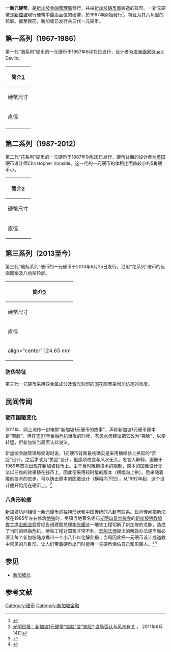 {{Infobox Cash|國家={{SIN}}|原材料=黄铜镍双金属镀层|價值=1|單位=[[新加坡元|新加坡元]]|重量=7.62|直徑=24.65|厚度=2.5|邊緣=齿轮|面額=1元硬币|正面1=|年份=1967年至今|正面1圖案=面额、狮头图案、[[鱼尾狮|鱼尾狮]]、激光刻印[[卓锦万代兰|卓锦万代兰]]|正面1設計師=|正面1日期=|背面1=|背面1圖案=[[新加坡國徽|新加坡國徽]]、以四种官方文字书写的新加坡国名、铸造年份|背面1設計師=|背面1日期=}}'''一新元硬幣'''，是[[新加坡金融管理局|新加坡金融管理局]]發行，并由[[新加坡铸币局|新加坡铸币局]]铸造的貨幣。一新元硬幣是[[新加坡|新加坡]]現行硬幣中最高面值的硬幣，於1967年開始發行<ref>{{Cite web|title=Coin Facts|url=https://web.archive.org/web/20130306034726/http://www.singaporemint.com/fact_coin_marine.php|accessdate=2021-03-24|publisher=[[新加坡铸币局|新加坡铸币局]] The Singapore Mint|language=英语}}</ref>，特征为其八角型的轮廓。截至目前，新加坡已发行共三代一元硬币。

== 第一系列（1967-1986） ==
第一代“海系列”硬币的一元硬币于1967年6月12日发行，设计者为[[澳大利亚|澳洲]][[畫家|画家]]Stuart Devlin。
{| class="wikitable" style="font-size: 90%"
! colspan="7" |简介[https://web.archive.org/web/20130306034726/http://www.singaporemint.com/fact_coin_marine.php]
|-
! colspan="4" |硬幣尺寸
! colspan="3" |描述
|-
!直徑
!厚度
!重量
!成分
!硬幣邊緣
!正面圖案
!反面圖案
|- {{Coin-silver-color}}
|33.32 mm
|2.39 mm
|16.85g
|[[銅|銅]][[鎳|鎳]]合金
| rowspan="2" |齒輪
| rowspan="2" |幣值與年份
|新加坡標誌-獅子
|-
|}

== 第二系列（1987-2012） ==
第二代“花系列”硬币的一元硬币于1987年9月28日发行，硬币背面的设计者为[[英国|英国]]硬币设计师Christopher Ironside。这一代的一元硬币的体积比面值较小的5角硬币小。
{| class="wikitable" style="font-size: 90%"
! colspan="7" |简介[https://web.archive.org/web/20130325150019/http://www.singaporemint.com/fact_coin_floral.php]
|-
! colspan="4" |硬幣尺寸
! colspan="3" |描述
|-
!直徑
!厚度
!重量
!成分
!硬幣邊緣
!反面圖案
!正面圖案
|- {{Coin-yellow-color}}
|22.40 mm
|2.4 mm
|6.3 g
|[[鋁|鋁]][[銅|銅]]合金
|“新加坡共和国”字樣及獅頭標誌
|[[新加坡國徽|新加坡國徽]]，以四种官方文字书写的新加坡国名，铸造年份
|面額，[[日日春|日日春]]/時鐘花
|}

== 第三系列（2013至今） ==
第三代“地标系列”硬币的一元硬币于2013年6月25日发行，沿用“花系列”硬币的反面图案及八角型轮廓。
{| class="wikitable" style="font-size: 84%"
! colspan="7" |简介[https://web.archive.org/web/20131023115217/http://www.mas.gov.sg/NewCoins/Third-Series/Features.aspx]
|-
! colspan="4" |硬幣尺寸
! colspan="3" |描述
|-
!直徑
!厚度
!重量
!成分
!硬幣邊緣
!正面圖案
!反面圖案
|-
| {{Coin-yellow-color}} align="center" |24.65 mm
| {{Coin-yellow-color}} align="center" |2.5 mm
| {{Coin-yellow-color}} align="center" |7.62 g
| {{Coin-silver-color}} align="center" |黄铜镍双金属镀层
| {{Coin-silver-color}} align="center" |齿轮
| {{Coin-silver-color}} align="center" |面额，狮头图案，[[鱼尾狮|鱼尾狮]]，[[激光|激光]]刻印[[万代兰|卓锦万代兰]]
|新加坡國徽，以四种官方文字书写的新加坡国名，铸造年份
|}

=== 防伪特征 ===
第三代一元硬币采用双金属成分及激光刻印的[[卓锦万代兰|国花]]图案来增加仿造的难度。

== 民间传闻 ==

=== 硬币国徽变化 ===
2011年，网上流传一封电邮“新加坡1元硬币的故事”，声称新加坡1元硬币原本是“苦脸”，但在[[亞洲金融危機|1997年金融危机]]爆发的时候，有[[风水师|风水师]]建议把它改为“笑脸”，以便转运，但新加坡当局否认此说法。

新加坡金融管理局受询时说，1元硬币背面最初确实是采用横幅往上拱起的“苦脸”设计，之后才改为“笑脸”设计，但这项改变与风水无关。发言人解释，国徽于1969年首次出现在新加坡钱币上。由于当时雕刻技术的限制，原本的国徽设计无法以三维的效果铸在钱币上，因此便采用较时髦的版本（横幅向上拱）。后来随着雕刻技术的进步，可以铸出原本的国徽设计（横幅向下凹），从1992年起，这个设计便开始用在硬币上。<ref>[http://www.guangming.com.my/node/105844?tid=30 光明日报：新加坡1元硬幣“苦脸”变“笑脸”‧当局否认与风水有关] {{Wayback|url=http://www.guangming.com.my/node/105844?tid=30 |date=20200520062425 }}， 2011年6月14日</ref>

=== 八角形轮廓 ===
新加坡坊间相信一新元硬币的独特形状和中国传统的[[八卦|八卦]]有联系。民间传闻指新加坡在1985年左右修筑[[新加坡地鐵|地铁]]时，坐镇当地著名寺庙[[光明山普覺禪寺|光明山普觉禅寺]]的[[新加坡佛教協會|新加坡佛教協會]]主席[[宏船法师|宏船法师]]曾经告诫建国总理[[李光耀|李光耀]]这一地铁工程切断了新加坡的龙脉，造成了当时的经融危机，地铁工程对国家非常不利。[[宏船法师|宏船法师]]提出的解救办法是当局必须让每个新加坡随身携带一个小八卦以化解此祸；当局因此把一元硬币设计成道教中常见的八卦形，让人们带着硬币出门时能用一元硬币保佑自己和周围人。<ref>{{Cite web|title=新加坡地下流传的十大“神”秘传说|url=https://www.yan.sg/shemochaugnshou/|accessdate=2021-03-24|date=2016-12-20|publisher=新加坡眼|language=中文|archive-date=2017-09-14|archive-url=https://web.archive.org/web/20170914232508/http://www.yan.sg/shemochaugnshou/}}</ref><ref>{{Cite web|title=Is the octagonal shape of the $1 coin and road tax label linked to Lee Kuan Yew’s strong belief in feng shui?|url=https://theindependent.sg/is-the-octagonal-shape-of-the-1-coin-and-road-tax-label-linked-to-lee-kuan-yews-strong-belief-in-feng-shui/|accessdate=2021-03-24|author=Jewel Stolarchuk|date=2017-12-14|publisher=[[獨立報|獨立報]] The Independent|language=英语|archive-date=2020-09-21|archive-url=https://web.archive.org/web/20200921004500/https://theindependent.sg/is-the-octagonal-shape-of-the-1-coin-and-road-tax-label-linked-to-lee-kuan-yews-strong-belief-in-feng-shui/}}</ref>

== 参见 ==

* [[新加坡元|新加坡元]]

== 参考文献 ==
[[Category:硬币|Category:硬币]] 
[[Category:新加坡金融|Category:新加坡金融]]
